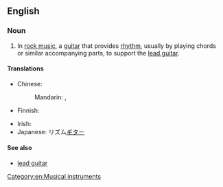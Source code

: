 ==English==
{{wikipedia}}

===Noun===
{{en-noun}}

# In [[rock music]], a [[guitar]] that provides [[rhythm]], usually by playing chords or similar accompanying parts, to support the [[lead guitar]].

====Translations====
{{trans-top|guitar that provides rhythm}}
* Chinese:
*: Mandarin: {{t|cmn|節奏吉他|sc=Hani}}, {{t|cmn|节奏吉他|tr=jiézòu jítā|sc=Hani}}
* Finnish: {{t|fi|rytmikitara}}
{{trans-mid}}
* Irish: {{t|ga|giotár rithime|m}}
* Japanese: リズム[[ギター]]
{{trans-bottom}}

====See also====
* [[lead guitar]]

[[Category:en:Musical instruments]]